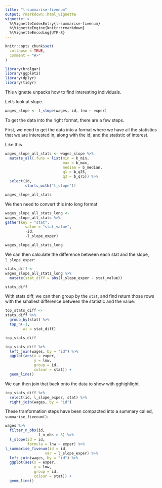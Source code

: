 ```yaml
---
title: "l-summarise-fivenum"
output: rmarkdown::html_vignette
vignette: >
  %\VignetteIndexEntry{l-summarise-fivenum}
  %\VignetteEngine{knitr::rmarkdown}
  %\VignetteEncoding{UTF-8}
---
```


```r
knitr::opts_chunk$set(
  collapse = TRUE,
  comment = "#>"
)

library(brolgar)
library(ggplot2)
library(dplyr)
library(tidyr)
```

This vignette unpacks how to find interesting individuals.

Let's look at slope.

```r
wages_slope <- l_slope(wages, id, lnw ~ exper)
```

To get the data into the right format, there are a few steps.

First, we need to get the data into a format where we have all the statistics that we are interested in, along with the id, and the statistic of interest.

Like this

```r
wages_slope_all_stats <- wages_slope %>%
  mutate_all(.funs = list(min = b_min,
                          max = b_max,
                          median = b_median,
                          q1 = b_q25,
                          q3 = b_q75)) %>%
  select(id,
         starts_with("l_slope"))

wages_slope_all_stats
```

We then need to convert this into long format

```r
wages_slope_all_stats_long <- 
wages_slope_all_stats %>%
gather(key = "stat",
         value = "stat_value",
         -id,
         -l_slope_exper)

wages_slope_all_stats_long
```

We can then calculate the difference between each stat and the slope, `l_slope_exper`:
```r
stats_diff <- 
wages_slope_all_stats_long %>%
  mutate(stat_diff = abs(l_slope_exper - stat_value))

stats_diff
```

With stats diff, we can then group by the `stat`, and find return those rows with the smallest difference between the statistic and the value:

```r
top_stats_diff <- 
stats_diff %>%
  group_by(stat) %>%
  top_n(-1,
        wt = stat_diff)

top_stats_diff
```

```r
top_stats_diff %>%
  left_join(wages, by = "id") %>%
  ggplot(aes(x = exper,
             y = lnw,
             group = id,
             colour = stat)) + 
  geom_line()
```


We can then join that back onto the data to show with gghighlight

```r
top_stats_diff %>%
  select(id, l_slope_exper, stat) %>%
  right_join(wages, by = "id")
```

These tranformation steps have been compacted into a summary called, `summarise_fivenum()`:

```r
wages %>%
  filter_n_obs(id,
               l_n_obs > 3) %>%
  l_slope(id = id,
          formula = lnw ~ exper) %>%
l_summarise_fivenum(id = id,
                  var = l_slope_exper) %>%
  left_join(wages, by = "id") %>%
  ggplot(aes(x = exper,
             y = lnw,
             group = id,
             colour = stat)) + 
  geom_line()
```
